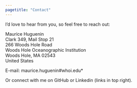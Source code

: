 ---
pagetitle: "Contact"
---
<link rel="shortcut icon" type="image/x-icon" href="favicon.ico">
<link rel="stylesheet" href="styles.css" type="text/css">

I'd love to hear from you, so feel free to reach out:
 
Maurice Huguenin<br>
Clark 349, Mail Stop 21<br>
266 Woods Hole Road<br>
Woods Hole Oceanographic Institution<br>
Woods Hole, MA 02543<br>
United States<br>

E-mail: maurice.huguenin#whoi.edu*<br>

Or connect with me on GitHub or Linkedin (links in top right).


